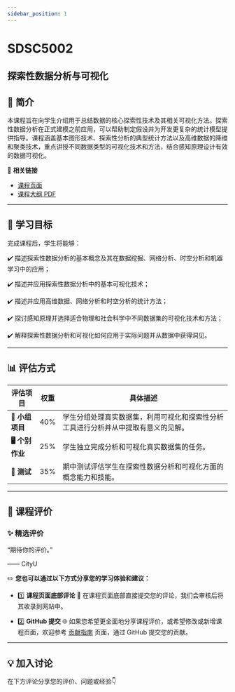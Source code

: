 ```yaml
---
sidebar_position: 1
---
```


# SDSC5002
## 探索性数据分析与可视化

## **📘 简介**
本课程旨在向学生介绍用于总结数据的核心探索性技术及其相关可视化方法。探索性数据分析在正式建模之前应用，可以帮助制定假设并为开发更复杂的统计模型提供指导。课程涵盖基本图形技术、探索性分析的典型统计方法以及高维数据的降维和聚类技术，重点讲授不同数据类型的可视化技术和方法，结合感知原理设计有效的数据可视化。

🔗 **相关链接**
- [课程页面](https://www.cityu.edu.hk/catalogue/pg/202425/course/SDSC5002.htm)
- [课程大纲 PDF](https://www.cityu.edu.hk/catalogue/pg/202425/course/SDSC5002.pdf)

---

## **🎯 学习目标**

完成课程后，学生将能够：

✔️ 描述探索性数据分析的基本概念及其在数据挖掘、网络分析、时空分析和机器学习中的应用；

✔️ 描述并应用探索性数据分析中的基本可视化技术；

✔️ 描述并应用高维数据、网络分析和时空分析的统计方法；

✔️ 探讨感知原理并选择适合物理和社会科学中不同数据集的可视化技术和方法；

✔️ 解释探索性数据分析和可视化如何应用于实际问题并从数据中获得洞见。

---

## **📊 评估方式**

| **评估项目**           | **权重** | **具体描述**                                                                                       |
|-----------------------|---------|---------------------------------------------------------------------------------------------------|
| **📝 小组项目**         | 40%     | 学生分组处理真实数据集，利用可视化和探索性分析工具进行分析并从中提取有意义的见解。                      |
| **🖥️ 个别作业**         | 25%     | 学生独立完成分析和可视化真实数据集的任务。                                                        |
| **📄 测试**             | 35%     | 期中测试评估学生在探索性数据分析和可视化方面的概念能力和技能。                                        |

---

## **💬 课程评价**

### ✨ **精选评价**
<div className={commentStyles.commentBox}>
    <p className={commentStyles.commentText}>
        “期待你的评价。”
    </p>
    <p className={commentStyles.commentAuthor}>—— CityU</p>
</div>

✏️ **您也可以通过以下方式分享您的学习体验和建议：**

- 1️⃣ **课程页面底部评论**
💬 在课程页面底部直接提交您的评论，我们会审核后将其收录到网站中。

- 2️⃣ **GitHub 提交**
🌐 如果您希望更全面地分享课程评价，或希望修改或新增课程页面，欢迎参考 [贡献指南](https://penjc.github.io/cityU-navigator/contributing) 页面，通过 GitHub 提交您的贡献。



---


## **💡 加入讨论**

在下方评论分享您的评价、问题或经验👇
<Utterances />